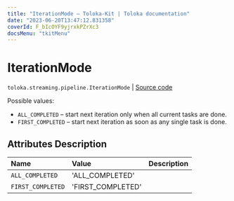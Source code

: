 ```yaml
---
title: "IterationMode — Toloka-Kit | Toloka documentation"
date: "2023-06-20T13:47:12.831358"
coverId: F_bIcOYF9yjrxkPZrXc3
docsMenu: "tkitMenu"
---
```


# IterationMode

`toloka.streaming.pipeline.IterationMode` | [Source code](https://github.com/Toloka/toloka-kit/blob/v1.2.0/src/streaming/pipeline.py#L70)

Possible values:

* `ALL_COMPLETED` – start next iteration only when all current tasks are done.
* `FIRST_COMPLETED` – start next iteration as soon as any single task is done.

## Attributes Description

| Name | Value | Description |
| :------| :-----------| :----------|
`ALL_COMPLETED`|'ALL_COMPLETED'|
`FIRST_COMPLETED`|'FIRST_COMPLETED'|